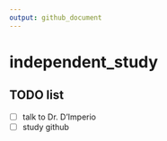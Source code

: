 ```yaml
---
output: github_document
---
```


# independent_study

## TODO list

- [ ] talk to Dr. D'Imperio
- [ ] study github
